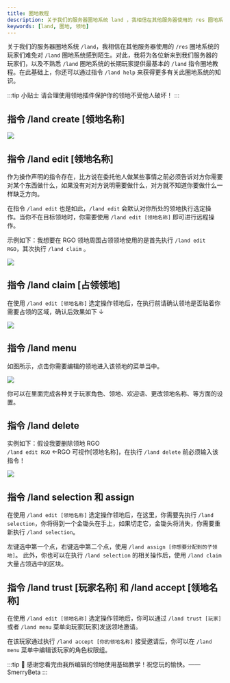 ```yaml
---
title: 圈地教程
description: 关于我们的服务器圈地系统 land ，我相信在其他服务器使用的 res 圈地系统的玩家们难免对 land 圈地系统感到陌生。
keywords: [land, 圈地, 领地]
---
```


关于我们的服务器圈地系统 `/land`，我相信在其他服务器使用的 `/res` 圈地系统的玩家们难免对 `/land` 圈地系统感到陌生。对此，我将为各位新来到我们服务器的玩家们，以及不熟悉 `/land` 圈地系统的长期玩家提供最基本的 `/land` 指令圈地教程。在此基础上，你还可以通过指令 `/land help` 来获得更多有关此圈地系统的知识。

:::tip 小贴士
请合理使用领地插件保护你的领地不受他人破坏！
:::

## 指令 /land create [领地名称]

![](/img/guide/lands/Untitled0.png)

## 指令 /land edit [领地名称]

作为操作声明的指令存在，比方说在委托他人做某些事情之前必须告诉对方你需要对某个东西做什么，如果没有对对方说明需要做什么，对方就不知道你要做什么一样缺乏方向。

在指令 `/land edit` 也是如此，`/land edit` 会默认对你所处的领地执行选定操作。当你不在目标领地时，你需要使用 `/land edit [领地名称]` 即可进行远程操作。

示例如下：我想要在 RGO 领地周围占领领地使用的是首先执行 `/land edit RGO`，其次执行 `/land claim` 。

![](/img/guide/lands/Untitled1.png)

## 指令 /land claim [占领领地]

在使用 `/land edit [领地名称]` 选定操作领地后，在执行前请确认领地是否贴着你需要占领的区域，确认后效果如下 ↓

![](/img/guide/lands/Untitled2.png)

## 指令 /land menu

如图所示，点击你需要编辑的领地进入该领地的菜单当中。

![](/img/guide/lands/Untitled3.png)

你可以在里面完成各种关于玩家角色、领地、欢迎语、更改领地名称、等方面的设置。

## 指令 /land delete

实例如下：假设我要删除领地 RGO  
`/land edit RGO` ←RGO 可视作[领地名称]，在执行 `/land delete` 前必须输入该指令！

![](/img/guide/lands/Untitled4.png)

## 指令 /land selection 和 assign

在使用 `/land edit [领地名称]` 选定操作领地后，在这里，你需要先执行 `/land selection`，你将得到一个金锄头在手上，如果切走它，金锄头将消失，你需要重新执行 `/land selection`。

左键选中第一个点，右键选中第二个点，使用 `/land assign [你想要分配到的子领地]`。
此外，你也可以在执行 `/land selection` 的相关操作后，使用 `/land claim` 大量占领选中的区块。

## 指令 /land trust [玩家名称] 和 /land accept [领地名称]

在使用 `/land edit [领地名称]` 选定操作领地后，你可以通过 `/land trust [玩家]` 或者 `/land menu` 菜单向玩家[玩家]发送领地邀请。

在该玩家通过执行 `/land accept [你的领地名称]` 接受邀请后，你可以在 `/land menu` 菜单中编辑该玩家的角色权限组。

:::tip
🙏 感谢您看完由我所编辑的领地使用基础教学！祝您玩的愉快。——SmerryBeta
:::
